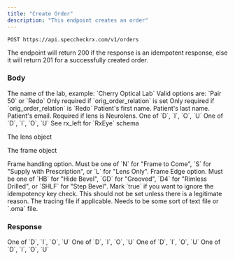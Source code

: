 ```yaml
---
title: "Create Order"
description: "This endpoint creates an order"
---
```

```
POST https://api.speccheckrx.com/v1/orders
```

<Note>The endpoint will return 200 if the response is an idempotent response, else it will return 201 for a successfully created order.</Note>

### Body

<ParamField body="order" type="order">
<Expandable title="order">

<ParamField body="lab" type="string" required="true">
  The name of the lab, example: `Cherry Optical Lab`
</ParamField>

<ParamField body="account_number" type="string" required="true">
</ParamField>

<ParamField body="job_type" type="string" required="true">
</ParamField>

<ParamField body="orig_order_relation" type="string">
  Valid options are: `Pair 50` or `Redo`
</ParamField>

<ParamField body="original_order_id" type="string">
  Only required if `orig_order_relation` is set
</ParamField>

<ParamField body="redo_reason" type="string">
  Only required if `orig_order_relation` is `Redo`
</ParamField>

<ParamField body="first_name" type="string" required="true">
  Patient's first name.
</ParamField>

<ParamField body="last_name" type="string" required="true">
  Patient's last name.
</ParamField>

<ParamField body="email" type="string">
  Patient's email.
</ParamField>

<ParamField body="services" type="list of strings">
</ParamField>

<ParamField body="special_instructions" type="string">
</ParamField>

<ParamField body="neurolens_id" type="string">
  Required if lens is Neurolens.
</ParamField>

<ParamField body="rx_left" type="object">


<Expandable title="RxEye">

  <ParamField body="sphere" type="float">
  </ParamField>

  <ParamField body="pd" type="float">
  </ParamField>

  <ParamField body="cylinder" type="float">
  </ParamField>

  <ParamField body="axis" type="int">
  </ParamField>

  <ParamField body="near_pd" type="float">
  </ParamField>

  <ParamField body="addition" type="float">
  </ParamField>

  <ParamField body="seg_height" type="float">
  </ParamField>

  <ParamField body="optical_center_height" type="int">
  </ParamField>

  <ParamField body="io_prism" type="dict">

  <Expandable title="Prism">

  <ParamField body="power" type="float">
  </ParamField>

  <ParamField body="direction" type="string">
    One of `D`, `I`, `O`, `U`
  </ParamField>

</Expandable>
</ParamField>

<ParamField body="ud_prism" type="dict">
<Expandable title="Prism">

  <ParamField body="power" type="float">
  </ParamField>

  <ParamField body="direction" type="string">
    One of `D`, `I`, `O`, `U`
  </ParamField>

</Expandable>
</ParamField>

</Expandable>
</ParamField>

<ParamField body="rx_right" type="RxEye">
  See rx_left for `RxEye` schema
</ParamField>

<ParamField body="lens" type="object">

The lens object

<Expandable title="Lens">

<ParamField body="material" type="string" required="true">
</ParamField>

<ParamField body="style" type="string" required="true">
</ParamField>

<ParamField body="base_curve" type="float">
</ParamField>

<ParamField body="intrin_color" type="string">
</ParamField>

<ParamField body="coats" type="list of strings">
</ParamField>

<ParamField body="tint" type="string">
</ParamField>

<ParamField body="tint_instruction" type="string">
</ParamField>

</Expandable>
</ParamField>

<ParamField body="frame" type="object">

The frame object

<Expandable title="Frame">

<ParamField body="job_type" type="string" required="true">
  Frame handling option. Must be one of `N` for "Frame to Come", `S` for "Supply with Prescription", or `L` for "Lens Only".
</ParamField>

<ParamField body="model" type="string" required="true">
</ParamField>

<ParamField body="sku" type="string">
</ParamField>

<ParamField body="manufacturer" type="string" required="true">
</ParamField>

<ParamField body="material" type="string" required="true">
</ParamField>

<ParamField body="edge" type="string">
    Frame Edge option. Must be one of `HB` for "Hide Bevel", `GD` for "Grooved", `D4` for "Rimless Drilled", or `SHLF` for "Step Bevel".
</ParamField>

<ParamField body="eye_size" type="int" required="true">
</ParamField>

<ParamField body="bridge" type="int" required="true">
</ParamField>

<ParamField body="color" type="str">
</ParamField>

<ParamField body="temple" type="int">
</ParamField>

<ParamField body="lens_ed" type="float">
</ParamField>

<ParamField body="a" type="float">
</ParamField>

<ParamField body="b" type="float">
</ParamField>

<ParamField body="vertex" type="float">
</ParamField>

<ParamField body="pantoscopic_tilt" type="int">
</ParamField>

<ParamField body="wrap" type="int">
</ParamField>

</Expandable>
</ParamField>

</Expandable>
</ParamField>

<ParamField body="force_reprocess" type="boolean" default="false">
  Mark `true` if you want to ignore the idempotency key check. This should not be set unless there is a legitimate reason.
</ParamField>

<ParamField body="tracing" type="file">
  The tracing file if applicable. Needs to be some sort of text file or `.oma` file.
</ParamField>

### Response

<ResponseField name="order" type="object">

<Expandable title="order">

  <ResponseField name="lab_office_id" type="string">
  </ResponseField>
  <ResponseField name="id" type="string">
  </ResponseField>
  <ResponseField name="lms" type="string">
  </ResponseField>
  <ResponseField name="lab_status" type="string">
  </ResponseField>
  <ResponseField name="created_at" type="datetime">
  </ResponseField>
  <ResponseField name="lms_order_id" type="string">
  </ResponseField>
  <ResponseField name="is_spec_order" type="boolean">
  </ResponseField>
  <ResponseField name="updated_at" type="datetime">
  </ResponseField>
  <ResponseField name="tray_num" type="string">
  </ResponseField>
  <ResponseField name="est_ship_at" type="datetime">
  </ResponseField>
  <ResponseField name="invoice_id" type="string">
  </ResponseField>
  <ResponseField name="lab_updated_at" type="datetime">
  </ResponseField>
  <ResponseField name="lab" type="string">
  </ResponseField>
  <ResponseField name="account_number" type="string">
  </ResponseField>
  <ResponseField name="job_type" type="string">
  </ResponseField>
  <ResponseField name="orig_order_relation" type="string">
  </ResponseField>
  <ResponseField name="original_order_id" type="string">
  </ResponseField>
  <ResponseField name="first_name" type="string">
  </ResponseField>
  <ResponseField name="last_name" type="string">
  </ResponseField>
  <ResponseField name="email" type="string">
  </ResponseField>
  <ResponseField name="services" type="list of strings">
  </ResponseField>
  <ResponseField name="special_instructions" type="string">
  </ResponseField>

<ResponseField name="rx_left" type="rx_eye">
<Expandable title="rx_eye">
  <ResponseField name="sphere" type="float">
  </ResponseField>
  <ResponseField name="pd" type="float">
  </ResponseField>
  <ResponseField name="cylinder" type="float">
  </ResponseField>
  <ResponseField name="axis" type="int">
  </ResponseField>
  <ResponseField name="near_pd" type="float">
  </ResponseField>
  <ResponseField name="addition" type="float">
  </ResponseField>
  <ResponseField name="seg_height" type="float">
  </ResponseField>
  <ResponseField name="optical_center_height" type="int">
  </ResponseField>
  <ResponseField name="io_prism" type="prism">
  <Expandable title="Prism">
  <ResponseField name="power" type="float">
  </ResponseField>
  <ResponseField name="direction" type="string">
    One of `D`, `I`, `O`, `U`
  </ResponseField>
  </Expandable>
  </ResponseField>
  <ResponseField name="ud_prism" type="prism">
  <Expandable title="Prism">
  <ResponseField name="power" type="float">
  </ResponseField>
  <ResponseField name="direction" type="string">
    One of `D`, `I`, `O`, `U`
  </ResponseField>
  </Expandable>
  </ResponseField>
</Expandable>
</ResponseField>


<ResponseField name="rx_right" type="rx_eye">
<Expandable title="rx_eye">
  <ResponseField name="sphere" type="float">
  </ResponseField>
  <ResponseField name="pd" type="float">
  </ResponseField>
  <ResponseField name="cylinder" type="float">
  </ResponseField>
  <ResponseField name="axis" type="int">
  </ResponseField>
  <ResponseField name="near_pd" type="float">
  </ResponseField>
  <ResponseField name="addition" type="float">
  </ResponseField>
  <ResponseField name="seg_height" type="float">
  </ResponseField>
  <ResponseField name="optical_center_height" type="int">
  </ResponseField>
  <ResponseField name="io_prism" type="prism">
  <Expandable title="Prism">
  <ResponseField name="power" type="float">
  </ResponseField>
  <ResponseField name="direction" type="string">
    One of `D`, `I`, `O`, `U`
  </ResponseField>
  </Expandable>
  </ResponseField>
  <ResponseField name="ud_prism" type="prism">
  <Expandable title="Prism">
  <ResponseField name="power" type="float">
  </ResponseField>
  <ResponseField name="direction" type="string">
    One of `D`, `I`, `O`, `U`
  </ResponseField>
  </Expandable>
  </ResponseField>
</Expandable>
</ResponseField>


<ResponseField name="lens" type="lens">
<Expandable title="lens">
  <ResponseField name="material" type="string">
  </ResponseField>
  <ResponseField name="style" type="string">
  </ResponseField>
  <ResponseField name="base_curve" type="float">
  </ResponseField>
  <ResponseField name="intrin_color" type="string">
  </ResponseField>
  <ResponseField name="coats" type="list of strings">
  </ResponseField>
  <ResponseField name="tint" type="string">
  </ResponseField>
  <ResponseField name="tint_instruction" type="string">
  </ResponseField>
</Expandable>
</ResponseField>



<ResponseField name="frame" type="frame">
<Expandable title="frame">
  <ResponseField name="job_type" type="string">
  </ResponseField>
  <ResponseField name="model" type="string">
  </ResponseField>
  <ResponseField name="sku" type="string">
  </ResponseField>
  <ResponseField name="manufacturer" type="string">
  </ResponseField>
  <ResponseField name="material" type="string">
  </ResponseField>
  <ResponseField name="edge" type="string">
  </ResponseField>
  <ResponseField name="eye_size" type="int">
  </ResponseField>
  <ResponseField name="bridge" type="int">
  </ResponseField>
  <ResponseField name="color" type="string">
  </ResponseField>
  <ResponseField name="temple" type="int">
  </ResponseField>
  <ResponseField name="lens_ed" type="float">
  </ResponseField>
  <ResponseField name="a" type="float">
  </ResponseField>
  <ResponseField name="b" type="float">
  </ResponseField>
  <ResponseField name="vertex" type="float">
  </ResponseField>
  <ResponseField name="pantoscopic_tilt" type="int">
  </ResponseField>
  <ResponseField name="wrap" type="int">
  </ResponseField>
  <ResponseField name="tracing_file_link" type="str">
  </ResponseField>
</Expandable>
</ResponseField>


</Expandable>
</ResponseField>
